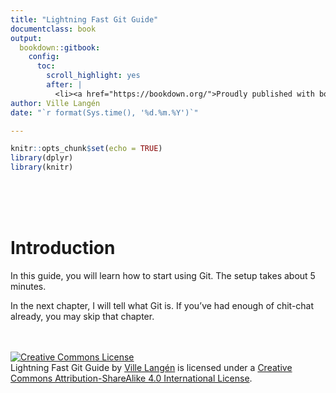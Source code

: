```yaml
---
title: "Lightning Fast Git Guide"
documentclass: book
output:
  bookdown::gitbook:
    config:
      toc:
        scroll_highlight: yes
        after: |
          <li><a href="https://bookdown.org/">Proudly published with bookdown</a></li>
author: Ville Langén
date: "`r format(Sys.time(), '%d.%m.%Y')`"

---
```


```r
knitr::opts_chunk$set(echo = TRUE)
library(dplyr)
library(knitr)

```

<br>
<br>
<br>

# Introduction

In this guide, you will learn how to start using Git. The setup takes about 5 minutes.

In the next chapter, I will tell what Git is. If you've had enough of chit-chat already, you may skip that chapter.

<br>
<br>
<a rel="license" href="http://creativecommons.org/licenses/by-sa/4.0/"><img alt="Creative Commons License" style="border-width:0" src="https://i.creativecommons.org/l/by-sa/4.0/88x31.png" /></a><br /><span xmlns:dct="http://purl.org/dc/terms/" property="dct:title">Lightning Fast Git Guide</span> by <a xmlns:cc="http://creativecommons.org/ns#" href="https://vldesign.kapsi.fi/git-guide" property="cc:attributionName" rel="cc:attributionURL">Ville Langén</a> is licensed under a <a rel="license" href="http://creativecommons.org/licenses/by-sa/4.0/">Creative Commons Attribution-ShareAlike 4.0 International License</a>.
